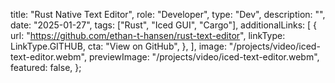 
  title: "Rust Native Text Editor",
  role: "Developer",
  type: "Dev",
  description:
    "",
  date: "2025-01-27",
  tags: ["Rust", "Iced GUI", "Cargo"],
  additionalLinks: [
      {
        url: "https://github.com/ethan-t-hansen/rust-text-editor",
        linkType: LinkType.GITHUB,
        cta: "View on GitHub",
      },
    ],
  image: "/projects/video/iced-text-editor.webm",
  previewImage: "/projects/video/iced-text-editor.webm",
  featured: false,
};

<div></div>